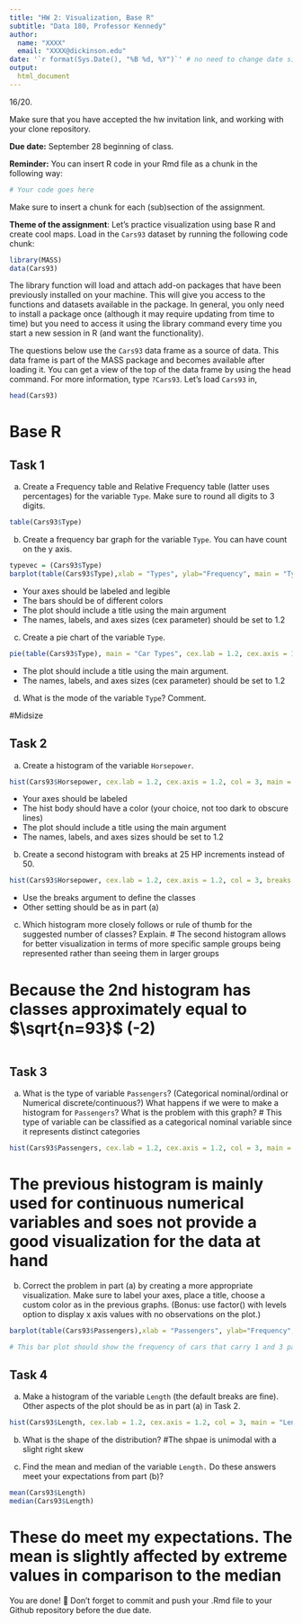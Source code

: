 ```yaml
---
title: "HW 2: Visualization, Base R"
subtitle: "Data 180, Professor Kennedy"
author: 
  name: "XXXX"
  email: "XXXX@dickinson.edu"
date: '`r format(Sys.Date(), "%B %d, %Y")`' # no need to change date since this line grabs today's date
output: 
  html_document
---
```

16/20.

Make sure that you have accepted the hw invitation link, and working with your clone repository.

**Due date:** September 28 beginning of class.

**Reminder:** You can insert R code in your Rmd file as a chunk in the following way:
```r
# Your code goes here
```
Make sure to insert a chunk for each (sub)section of the assignment.

**Theme of the assignment**: Let's practice visualization using base R and create cool maps. Load in the `Cars93` dataset by running the following code chunk:

```r
library(MASS)
data(Cars93)
```

The library function will load and attach add-on packages that have been previously installed on your machine. This will give you access to the functions and datasets available in the package. In general, you only need to install a package once (although it may require updating from time to time) but you need to access it using the library command every time you start a new session in R (and want the functionality). 

The questions below use the `Cars93` data frame as a source of data. This data frame is part of the MASS package and becomes available after loading it. You can get a view of the top of the data frame by using the head command. For more information, type `?Cars93`. Let's load `Cars93` in,
```r
head(Cars93)
```

# Base R
## Task 1
a) Create a Frequency table and Relative Frequency table (latter uses percentages) for the variable `Type`. Make sure to round all digits to 3 digits.
```r
table(Cars93$Type)
```
b) Create a frequency bar graph for the variable `Type`. You can have count on the y axis.
```r
typevec = (Cars93$Type)
barplot(table(Cars93$Type),xlab = "Types", ylab="Frequency", main = "Types Frequency", cex.lab= 1.3, cex.axis = 1.2, col=c(2,3,4))

```

*	Your axes should be labeled and legible
*	The bars should be of different colors
*	The plot should include a title using the main argument
*	The names, labels, and axes sizes (cex parameter) should be set to 1.2

c) Create a pie chart of the variable `Type`.
```r
pie(table(Cars93$Type), main = "Car Types", cex.lab = 1.2, cex.axis = 1.2)
```

* The plot should include a title using the main argument.
*	The names, labels, and axes sizes (cex parameter) should be set to 1.2

d) What is the mode of the variable `Type`? Comment.

#Midsize

## Task 2 
a) Create a histogram of the variable `Horsepower`.
```r
hist(Cars93$Horsepower, cex.lab = 1.2, cex.axis = 1.2, col = 3, main = "Horsepower Frequency", xlab = "Horsepower")
```

*	Your axes should be labeled
*	The hist body should have a color (your choice, not too dark to obscure lines) 
*	The plot should include a title using the main argument
*	The names, labels, and axes sizes should be set to 1.2

b) Create a second histogram with breaks at 25 HP increments instead of 50.
```r
hist(Cars93$Horsepower, cex.lab = 1.2, cex.axis = 1.2, col = 3, breaks = 12, main = "Horsepower Frequency", xlab = "Horsepower")
```

* Use the breaks argument to define the classes
* Other setting should be as in part (a)

c) Which histogram more closely follows or rule of thumb for the suggested number of classes? Explain.
# The second histogram allows for better visualization in terms of more specific sample groups being represented rather than seeing them in larger groups

# Because the 2nd histogram has classes approximately equal to $\sqrt{n=93}$ (-2)
```r

```


## Task 3 
a) What is the type of variable `Passengers`? (Categorical nominal/ordinal or Numerical discrete/continuous?) What happens if we were to make a histogram for `Passengers`? What is the problem with this graph?
# This type of variable can be classified as a categorical nominal variable since it represents distinct categories
```r
hist(Cars93$Passengers, cex.lab = 1.2, cex.axis = 1.2, col = 3, main = "Passengers Frequency", xlab = "Passengers")

```
# The previous histogram is mainly used for continuous numerical variables and soes not provide a good visualization for the data at hand
b) Correct the problem in part (a) by creating a more appropriate visualization. Make sure to label your axes, place a title, choose a custom color as in the previous graphs. (Bonus: use factor() with levels option to display x axis values with no observations on the plot.)

```r
barplot(table(Cars93$Passengers),xlab = "Passengers", ylab="Frequency", main = "Passengers Frequency", cex.lab= 1.3, cex.axis = 1.2, col= 3)

# This bar plot should show the frequency of cars that carry 1 and 3 passengers as 0 (-2)
```

## Task 4 
a) Make a histogram of the variable `Length` (the default breaks are fine). Other aspects of the plot should be as in part (a) in Task 2.
```r
hist(Cars93$Length, cex.lab = 1.2, cex.axis = 1.2, col = 3, main = "Length Frequency", xlab = "Length")
```

b) What is the shape of the distribution?
#The shpae is unimodal with a slight right skew

c) Find the mean and median of the variable `Length.` Do these answers meet your expectations from part (b)?
```r
mean(Cars93$Length)
median(Cars93$Length)
```
# These do meet my expectations. The mean is slightly affected by extreme values in comparison to the median
You are done! 🏁 Don't forget to commit and push your .Rmd file to your Github repository before the due date.


